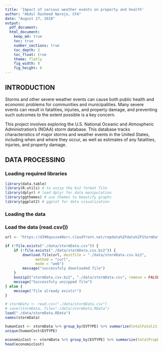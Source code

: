 ```yaml
---
title: 'Impact of various weather events on property and health'
author: "Abdul Rasheed Narejo, CFA"
date: "August 27, 2018"
output:
  pdf_document:
  html_document:
    keep_md: true
    toc: true
    number_sections: true
    toc_depth: 2
    toc_float: true
    theme: flatly
    fig_width: 8
    fig_height: 6
---
```


## INTRODUCTION
Storms and other severe weather events can cause both public health and economic problems for communities and municipalities. Many severe events can result in fatalities, injuries, and property damage, and preventing such outcomes to the extent possible is a key concern.

This project involves exploring the U.S. National Oceanic and Atmospheric Administration's (NOAA) storm database. This database tracks characteristics of major storms and weather events in the United States, including when and where they occur, as well as estimates of any fatalities, injuries, and property damage.

## DATA PROCESSING
### Loading required libraries

```r
library(data.table)
library(R.utils) # to unzip the bz2 format file
library(dplyr) # load dplyr for data manipulation
library(ggthemes) # use themes to beautify graphs
library(ggplot2) # ggplot for data visualization
```

### Loading the data

### Load the data (read.csv())
```r
url <- "https://d396qusza40orc.cloudfront.net/repdata%2Fdata%2FStormData.csv.bz2"

if (!file.exists("./data/stormData.csv")) {
    if (!file.exists("./data/stormData.csv.bz2")) {
        download.file(url, destfile = "./data/stormData.csv.bz2", 
              method = "curl",
              mode = "web")
        message("successfuly downloaded file")
    }
    bunzip2("stormData.csv.bz2", "./data/stormData.csv", remove = FALSE, skip = TRUE)
    message("Successfuly unzipped file")        
} else {
    message("file already exists!")    
}

```

```r
# stormData <- read.csv("./data/stormData.csv")
# save(stormData, file="./data/stormData.RData")
load("./data/stormData.RData")
names(stormData)
```
```r
humanCost <- stormData %>% group_by(EVTYPE) %>% summarize(totalFatalities = sum(FATALITIES), totalInjuries = sum(INJURIES), totalDamage = totalFatalities + totalInjuries) %>% arrange(desc(totalDamage)) %>% top_n(100)
unique(humanCost$EVTYPE)
```

```r
economicCost <- stormData %>% group_by(EVTYPE) %>% summarize(totalPropDamage = sum(PROPDMG), totalCropDamage = sum(CROPDMG), totalDamage = totalPropDamage + totalCropDamage) %>% arrange(desc(totalDamage)) %>% top_n(5)
head(economicCost)
```
